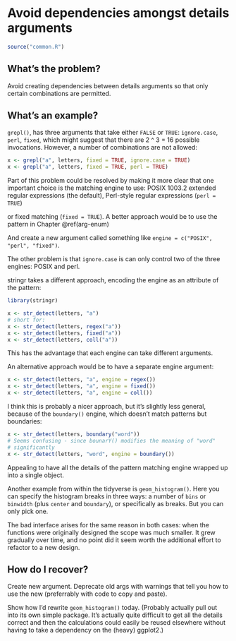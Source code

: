 # Avoid dependencies amongst details arguments {#args-independence}

```r
source("common.R")
```

## What's the problem?

Avoid creating dependencies between details arguments so that only certain combinations are permitted.

## What's an example?

<!-- 
https://github.com/wch/r-source/blob/trunk/src/main/grep.c#L891-L1151 -->

`grepl()`, has three arguments that take either `FALSE` or `TRUE`: `ignore.case`, `perl`, `fixed`, which might suggest that there are 2 ^ 3 = 16 possible invocations. However, a number of combinations are not allowed:

```r
x <- grepl("a", letters, fixed = TRUE, ignore.case = TRUE)
x <- grepl("a", letters, fixed = TRUE, perl = TRUE)
```

Part of this problem could be resolved by making it more clear that one important choice is the matching engine to use:  POSIX 1003.2 extended regular expressions (the default), Perl-style regular expressions (`perl = TRUE`)

or fixed matching (`fixed = TRUE`). A better approach would be to use the pattern in Chapter \@ref(arg-enum)

And create a new argument called something like `engine = c("POSIX", "perl", "fixed")`.

The other problem is that `ignore.case` is can only control two of the three engines: POSIX and perl. 

stringr takes a different approach, encoding the engine as an attribute of the pattern:

```r
library(stringr)

x <- str_detect(letters, "a")
# short for:
x <- str_detect(letters, regex("a"))
x <- str_detect(letters, fixed("a"))
x <- str_detect(letters, coll("a"))
```

This has the advantage that each engine can take different arguments. 

An alternative approach would be to have a separate engine argument:

```r
x <- str_detect(letters, "a", engine = regex())
x <- str_detect(letters, "a", engine = fixed())
x <- str_detect(letters, "a", engine = coll())
```

I think this is probably a nicer approach, but it's slightly less general, because of the `boundary()` engine, which doesn't match patterns but boundaries:

```r
x <- str_detect(letters, boundary("word"))
# Seems confusing - since bounarY() modifies the meaning of "word"
# significantly
x <- str_detect(letters, "word", engine = boundary())
```

Appealing to have all the details of the pattern matching engine wrapped up into a single object.

Another example from within the tidyverse is `geom_histogram()`. Here you can specify the histogram breaks in three ways: a number of `bins` or `binwidth` (plus `center` and `boundary`), or specifically as breaks. But you can only pick one. 

The bad interface arises for the same reason in both cases: when the functions were originally designed the scope was much smaller. It grew gradually over time, and no point did it seem worth the additional effort to refactor to a new design.

## How do I recover?

Create new argument. Deprecate old args with warnings that tell you how to use the new (preferrably with code to copy and paste).

Show how I'd rewrite `geom_histogram()` today. (Probably actually pull out into its own simple package. It's actually quite difficult to get all the details correct and then the calculations could easily be reused elsewhere without having to take a dependency on the (heavy) ggplot2.)